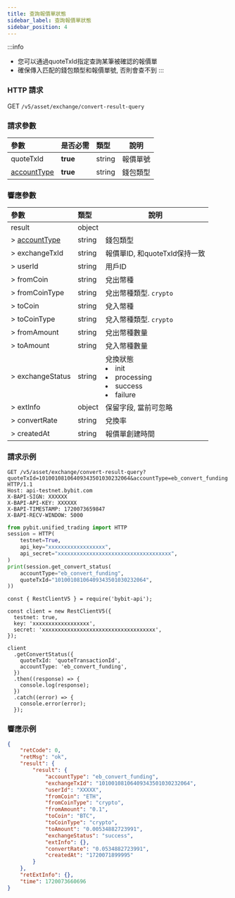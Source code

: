 ```yaml
---
title: 查詢報價單狀態
sidebar_label: 查詢報價單狀態
sidebar_position: 4
---
```

:::info
* 您可以通過quoteTxId指定查詢某筆被確認的報價單
* 確保傳入匹配的錢包類型和報價單號, 否則會查不到
:::

### HTTP 請求
GET `/v5/asset/exchange/convert-result-query`

### 請求參數
| 參數 | 是否必需 | 類型 | 說明|
|:----- |:-------|:-----|------ |
|quoteTxId |**true** |string |報價單號|
|[accountType](/v5/enum#convertaccounttype) |**true** |string |錢包類型|

### 響應參數
| 參數 | 類型 | 說明|
|:----- |:-----|----- |
|result |object||
|> [accountType](/v5/enum#convertaccounttype) |string|錢包類型|
|> exchangeTxId |string |報價單ID, 和quoteTxId保持一致 |
|> userId |string |用戶ID |
|> fromCoin |string|兌出幣種|
|> fromCoinType |string|兌出幣種類型. `crypto`|
|> toCoin |string|兌入幣種|
|> toCoinType |string|兌入幣種類型. `crypto`|
|> fromAmount |string|兌出幣種數量|
|> toAmount |string|兌入幣種數量|
|> exchangeStatus |string|兌換狀態 <li>init</li><li>processing</li><li>success</li><li>failure</li>|
|> extInfo |object|保留字段, 當前可忽略|
|> convertRate |string|兌換率|
|> createdAt |string|報價單創建時間|

### 請求示例

<Tabs groupId="programming-languages">
<TabItem value="http" label="HTTP">

```http
GET /v5/asset/exchange/convert-result-query?quoteTxId=10100108106409343501030232064&accountType=eb_convert_funding HTTP/1.1
Host: api-testnet.bybit.com
X-BAPI-SIGN: XXXXXX
X-BAPI-API-KEY: XXXXXX
X-BAPI-TIMESTAMP: 1720073659847
X-BAPI-RECV-WINDOW: 5000
```

</TabItem>
<TabItem value="python" label="Python">

```python
from pybit.unified_trading import HTTP
session = HTTP(
    testnet=True,
    api_key="xxxxxxxxxxxxxxxxxx",
    api_secret="xxxxxxxxxxxxxxxxxxxxxxxxxxxxxxxxxxxx",
)
print(session.get_convert_status(
    accountType="eb_convert_funding",
    quoteTxId="10100108106409343501030232064",
))
```

</TabItem>

<TabItem value="Node" label="Node.js">

```n4js
const { RestClientV5 } = require('bybit-api');

const client = new RestClientV5({
  testnet: true,
  key: 'xxxxxxxxxxxxxxxxxx',
  secret: 'xxxxxxxxxxxxxxxxxxxxxxxxxxxxxxxxxxxx',
});

client
  .getConvertStatus({
    quoteTxId: 'quoteTransactionId',
    accountType: 'eb_convert_funding',
  })
  .then((response) => {
    console.log(response);
  })
  .catch((error) => {
    console.error(error);
  });
```

</TabItem>
</Tabs>

### 響應示例

```json
{
    "retCode": 0,
    "retMsg": "ok",
    "result": {
        "result": {
            "accountType": "eb_convert_funding",
            "exchangeTxId": "10100108106409343501030232064",
            "userId": "XXXXX",
            "fromCoin": "ETH",
            "fromCoinType": "crypto",
            "fromAmount": "0.1",
            "toCoin": "BTC",
            "toCoinType": "crypto",
            "toAmount": "0.00534882723991",
            "exchangeStatus": "success",
            "extInfo": {},
            "convertRate": "0.0534882723991",
            "createdAt": "1720071899995"
        }
    },
    "retExtInfo": {},
    "time": 1720073660696
}
```
